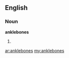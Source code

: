 ==English==

===Noun===
'''anklebones'''

# {{plural of|[[anklebone]]}}

[[ar:anklebones]]
[[my:anklebones]]